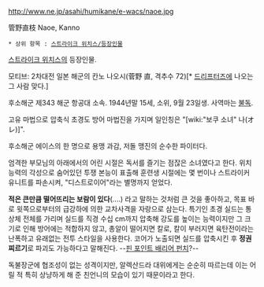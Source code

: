 http://www.ne.jp/asahi/humikane/e-wacs/naoe.jpg

管野直枝
Naoe, Kanno

 * 상위 항목 : [[스트라이크 위치스/등장인물]]

[[스트라이크 위치스]]의 등장인물.

모티브: 2차대전 일본 해군의 칸노 나오시(菅野 直, 격추수 72)[* [[드리프터즈]]에 나오는 그 사람 맞다.]

후소해군 제343 해군 항공대 소속.
1944년말 15세, 소위, 9월 23일생. 사역마는 [[불독]].

고유 마법으로 압축식 초경도 방어 마법진을 가지며 일인칭은 "[wiki:"보쿠 소녀" 나(オレ)]".

후소해군 에이스의 한 명으로 용맹 과감, 저돌 맹진의 순수한 파이터다.

엄격한 부모님의 아래에서의 어린 시절은 독서를 즐기는 점잖은 소녀였다고 한다. 위치 능력의 각성으로 숨어있던 투쟁 본능이 표출해 훈련생 시절에는 몇 번이나 스트라이커 유니트를 파손시켜, "디스트로이어"라는 별명까지 얻었다.

'''적은 큰만큼 떨어뜨리는 보람이 있다'''(....) 라고 말하는 것처럼 큰 것을 좋아하고, 목표 바로 윗쪽으로부터의 급강하에 의한 교차사격을 자랑으로 삼는다. 특기인 초경 실드는 통상체 전체를 가리며 실드를 직경 수십 cm까지 압축해 강도를 높이는 능력이지만 그 크기로 인해 방어에는 적합하지 않고, 총알이 떨어지면 칼로, 칼이 부러지면 육탄전이라는 난폭하고 유래없는 전투 스타일을 사용한다. 코어가 노출되면 실드를 압축시킨 후 '''정권 찌르기'''로 파괴도 가능하다고 말해진다. --[[핀 포인트 배리어 펀치]]?--

독불장군에 협조성이 없는 성격이지만, 알렉산드라 대위에게는 순순히 따르는데 이는 어릴 적 특히 상냥하게 해 준 친언니의 모습이 있기 때문이라고 한다.
